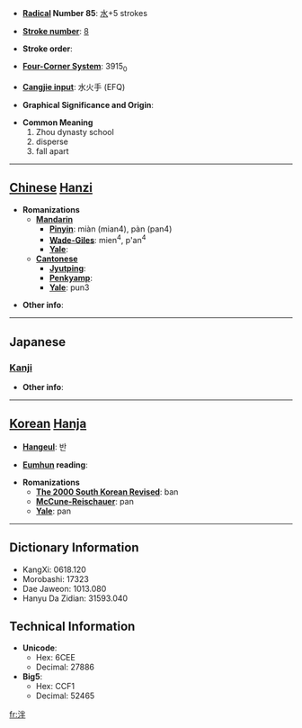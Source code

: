 * '''[[Wiktionary:Chinese radical index| Radical]] Number 85''': [[Wiktionary:Chinese radical index 水|水]]+5 strokes

* '''[[Wiktionary:Chinese total strokes index|Stroke number]]''': [[Wiktionary:Chinese total strokes index 8|8]]

* '''Stroke order''': 

* '''[[Wiktionary:Chinese four corner index|Four-Corner System]]''': 3915<sub>0</sub>

* '''[[Wiktionary:Chinese Cangjie index|Cangjie input]]''': 水火手 (EFQ)

* '''Graphical Significance and Origin''': 

* '''Common Meaning'''
*#Zhou dynasty school
*# disperse
*# fall apart


----

== [[Chinese]] [[Hanzi]] ==

* '''Romanizations'''
** '''[[Mandarin]]'''
*** '''[[Pinyin]]''': miàn (mian4), pàn (pan4)
*** '''[[Wade-Giles]]''': mien<sup>4</sup>, p'an<sup>4</sup>
*** '''[[Yale]]''': 
** '''[[Cantonese]]'''
*** '''[[Jyutping]]''':
*** '''[[Penkyamp]]''': 
*** '''[[Yale]]''': pun3

* '''Other info''': 

----

==Japanese==
===[[Kanji]]===
{{kanji|on readings=[[はん]] (han)|kun readings=[[わかつ]] (wakatsu)}}

* '''Other info''':  

----

== [[Korean]] [[Hanja]] ==

* '''[[Hangeul]]''': 반

* '''[[Eumhun]] reading''': 

* '''Romanizations'''
** '''[[The 2000 South Korean Revised Romanization|The 2000 South Korean Revised]]''': ban
** '''[[McCune-Reischauer]]''': pan
** '''[[Yale]]''': pan

----

== Dictionary Information ==

* KangXi: 0618.120
* Morobashi: 17323
* Dae Jaweon: 1013.080
* Hanyu Da Zidian: 31593.040

== Technical Information ==

* '''Unicode''':
** Hex: 6CEE
** Decimal: 27886
* '''Big5''':
** Hex: CCF1
** Decimal: 52465

[[fr:泮]]